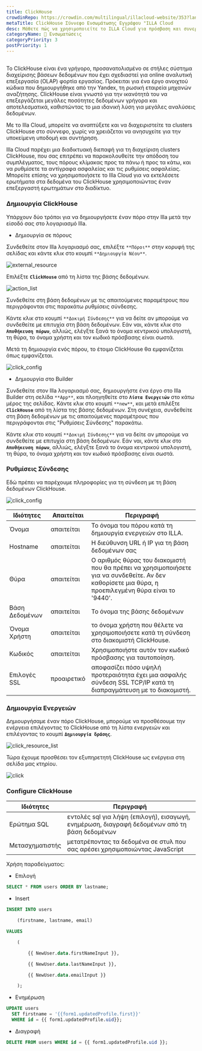 ```yaml
---
title: ClickHouse
crowdinRepo: https://crowdin.com/multilingual/illacloud-website/353?languages=el&filter=basic&value=0
metaTitle: ClickHouse Σύννεφο Ενσωμάτωσης Εγγράφου "ILLA Cloud
desc: Μάθετε πώς να χρησιμοποιείτε το ILLA Cloud για πρόσβαση και συνεργασία με τα δεδομένα του ClickHouse.
categoryName: 🔨 Ενσωματώσεις
categoryPriority: 3
postPriority: 1
---
```


## <h2 hidden>Τι είναι το ClickHouse?</h2>

Το ClickHouse είναι ένα γρήγορο, προσανατολισμένο σε στήλες σύστημα διαχείρισης βάσεων δεδομένων που έχει σχεδιαστεί για online αναλυτική επεξεργασία (OLAP) φορτία εργασίας. Πρόκειται για ένα έργο ανοιχτού κώδικα που δημιουργήθηκε από την Yandex, τη ρωσική εταιρεία μηχανών αναζήτησης. ClickHouse είναι γνωστό για την ικανότητά του να επεξεργάζεται μεγάλες ποσότητες δεδομένων γρήγορα και αποτελεσματικά, καθιστώντας το μια ιδανική λύση για μεγάλες αναλύσεις δεδομένων.

Με το Illa Cloud, μπορείτε να αναπτύξετε και να διαχειριστείτε τα clusters ClickHouse στο σύννεφο, χωρίς να χρειάζεται να ανησυχείτε για την υποκείμενη υποδομή και συντήρηση.

Illa Cloud παρέχει μια διαδικτυακή διεπαφή για τη διαχείριση clusters ClickHouse, που σας επιτρέπει να παρακολουθείτε την απόδοση του συμπλέγματος, τους πόρους κλίμακας προς τα πάνω ή προς τα κάτω, και να ρυθμίσετε τα αντίγραφα ασφαλείας και τις ρυθμίσεις ασφαλείας. Μπορείτε επίσης να χρησιμοποιήσετε το Illa Cloud για να εκτελέσετε ερωτήματα στα δεδομένα του ClickHouse χρησιμοποιώντας έναν επεξεργαστή ερωτημάτων στο διαδίκτυο.

### Δημιουργία ClickHouse

Υπάρχουν δύο τρόποι για να δημιουργήσετε έναν πόρο στην Illa μετά την είσοδό σας στο λογαριασμό Illa.

-   Δημιουργία σε πόρους

Συνδεθείτε στον Illa λογαριασμό σας, επιλέξτε `**Πόροι**` στην κορυφή της σελίδας και κάντε κλικ στο κουμπί `**Δημιουργία Νέου**`.

![external_resource](https://cdn.illacloud.com/official-website/img/docs/external_resource.png)

Επιλέξτε **`ClickHouse`** από τη λίστα της βάσης δεδομένων.

![action_list](https://cdn.illacloud.com/official-website/img/docs/action_list.png)

Συνδεθείτε στη βάση δεδομένων με τις απαιτούμενες παραμέτρους που περιγράφονται στις παρακάτω ρυθμίσεις σύνδεσης.

Κάντε κλικ στο κουμπί `**Δοκιμή Σύνδεσης**` για να δείτε αν μπορούμε να συνδεθείτε με επιτυχία στη βάση δεδομένων. Εάν ναι, κάντε κλικ στο **`Αποθήκευση πόρων`**, αλλιώς, ελέγξτε ξανά το όνομα κεντρικού υπολογιστή, τη θύρα, το όνομα χρήστη και τον κωδικό πρόσβασης είναι σωστά.

Μετά τη δημιουργία ενός πόρου, το έτοιμο ClickHouse θα εμφανίζεται όπως εμφανίζεται.

![click_config](https://cdn.illacloud.com/official-website/img/docs/click_config.png)

-   Δημιουργία στο Builder

Συνδεθείτε στον Illa λογαριασμό σας, δημιουργήστε ένα έργο στο Illa Builder στη σελίδα `**App**`, και πλοηγηθείτε στο **`Λίστα Ενεργειών`** στο κάτω μέρος της σελίδας. Κάντε κλικ στο κουμπί `**new**`, και μετά επιλέξτε **`ClickHouse`** από τη λίστα της βάσης δεδομένων. Στη συνέχεια, συνδεθείτε στη βάση δεδομένων με τις απαιτούμενες παραμέτρους που περιγράφονται στις "Ρυθμίσεις Σύνδεσης" παρακάτω.

Κάντε κλικ στο κουμπί `**Δοκιμή Σύνδεσης**` για να δείτε αν μπορούμε να συνδεθείτε με επιτυχία στη βάση δεδομένων. Εάν ναι, κάντε κλικ στο **`Αποθήκευση πόρων`**, αλλιώς, ελέγξτε ξανά το όνομα κεντρικού υπολογιστή, τη θύρα, το όνομα χρήστη και τον κωδικό πρόσβασης είναι σωστά.

### Ρυθμίσεις Σύνδεσης

Εδώ πρέπει να παρέχουμε πληροφορίες για τη σύνδεση με τη βάση δεδομένων ClickHouse.

![click_config](https://cdn.illacloud.com/official-website/img/docs/click_config.png)

| Ιδιότητες         | Απαιτείται  | Περιγραφή                                                                                                                                            |
| ----------------- | ----------- | ---------------------------------------------------------------------------------------------------------------------------------------------------- |
| Όνομα             | απαιτείται  | Το όνομα του πόρου κατά τη δημιουργία ενεργειών στο ILLA.                                                                                            |
| Hostname          | απαιτείται  | Η διεύθυνση URL ή IP για τη βάση δεδομένων σας                                                                                                       |
| Θύρα              | απαιτείται  | Ο αριθμός θύρας του διακομιστή που θα πρέπει να χρησιμοποιήσετε για να συνδεθείτε. Αν δεν καθορίσετε μια θύρα, η προεπιλεγμένη θύρα είναι το '9440'. |
| Βάση Δεδομένων    | απαιτείται  | Το όνομα της βάσης δεδομένων                                                                                                                         |
| Όνομα Χρήστη      | απαιτείται  | το όνομα χρήστη που θέλετε να χρησιμοποιήσετε κατά τη σύνδεση στο διακομιστή ClickHouse.                                                             |
| Κωδικός           | απαιτείται  | Χρησιμοποιήστε αυτόν τον κωδικό πρόσβασης για ταυτοποίηση.                                                                                           |
| Επιλογές SSL      | προαιρετικό | αποφασίζει πόσο υψηλή προτεραιότητα έχει μια ασφαλής σύνδεση SSL TCP/IP κατά τη διαπραγμάτευση με το διακομιστή.                                     |

### Δημιουργία Ενεργειών

Δημιουργήσαμε έναν πόρο ClickHouse, μπορούμε να προσθέσουμε την ενέργεια επιλέγοντας το ClickHouse από τη λίστα ενεργειών και επιλέγοντας το κουμπί **`Δημιουργία δράσης`**.

![click_resource_list](https://cdn.illacloud.com/official-website/img/docs/clik_resource_list.png)

Τώρα έχουμε προσθέσει τον εξυπηρετητή ClickHouse ως ενέργεια στη σελίδα μας κτηρίου.

![click](https://cdn.illacloud.com/official-website/img/docs/click.png)

### Configure ClickHouse

| Ιδιότητες       | Περιγραφή                                                                                     |
| --------------- | --------------------------------------------------------------------------------------------- |
| Ερώτημα SQL     | εντολές sql για λήψη (επιλογή), εισαγωγή, ενημέρωση, διαγραφή δεδομένων από τη βάση δεδομένων |
| Μετασχηματιστής | μετατρέποντας τα δεδομένα σε στυλ που σας αρέσει χρησιμοποιώντας JavaScript                   |

Χρήση παραδείγματος:

-   Επιλογή

```sql
SELECT * FROM users ORDER BY lastname;
```

-   Insert

```sql
INSERT INTO users

	(firstname, lastname, email)

VALUES

	(

		{{ NewUser.data.firstNameInput }},

		{{ NewUser.data.lastNameInput }},

		{{ NewUser.data.emailInput }}

	);
```

-   Ενημέρωση

```sql
UPDATE users
  SET firstname = '{{form1.updatedProfile.first}}'
  WHERE id = {{ form1.updatedProfile.uid}};
```

-   Διαγραφή

```sql
DELETE FROM users WHERE id = {{ form1.updatedProfile.uid }};
```
